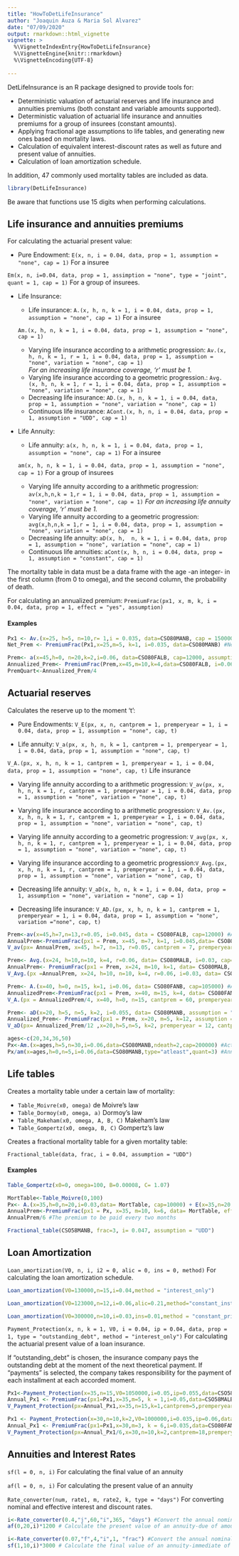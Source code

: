 ---
title: "HowToDetLifeInsurance"
author: "Joaquin Auza & Maria Sol Alvarez"
date: "07/09/2020"
output: rmarkdown::html_vignette
vignette: >
  %\VignetteIndexEntry{HowToDetLifeInsurance}
  %\VignetteEngine{knitr::rmarkdown}
  %\VignetteEncoding{UTF-8}
  
---


DetLifeInsurance is an R package designed to provide tools for:

* Deterministic valuation of actuarial reserves and life insurance and annuities premiums (both constant and variable amounts supported).
* Deterministic valuation of actuarial life insurance and annuities premiums for a group of insurees (constant amounts).
* Applying fractional age assumptions to life tables, and generating new ones based on mortality laws.
* Calculation of equivalent interest-discount rates as well as future and present value of annuities.
* Calculation of loan amortization schedule.

In addition, 47 commonly used mortality tables are included as data.

```{r include=FALSE}
library(DetLifeInsurance)
```

Be aware that functions use 15 digits when performing calculations. 

## Life insurance and annuities premiums

For calculating the actuarial present value:

* Pure Endowment:
`E(x, n, i = 0.04, data, prop = 1, assumption = "none", cap = 1)` For a insuree

`Em(x, n, i=0.04, data, prop = 1, assimption = "none", type = "joint", quant = 1, cap = 1)` For a group of insurees.

* Life Insurance: 

  * Life insurance: `A.(x, h, n, k = 1, i = 0.04, data, prop = 1, assumption = "none", cap = 1)` For a insuree
  
  `Am.(x, h, n, k = 1, i = 0.04, data, prop = 1, assumption = "none", cap = 1)`
  * Varying life insurance according to a arithmetic progression: `Av.(x, h, n, k = 1, r = 1, i = 0.04, data, prop = 1, assumption = "none", variation = "none", cap = 1)`  
    _For an increasing life insurance coverage, 'r' must be 1._
  *  Varying life insurance according to a geometric progression.: `Avg.(x, h, n, k = 1, r = 1, i = 0.04, data, prop = 1, assumption = "none", variation = "none", cap = 1)` 
  * Decreasing life insurance: `AD.(x, h, n, k = 1, i = 0.04, data, prop = 1, assumption = "none", variation = "none", cap = 1)` 
  * Continuous life insurance: `ACont.(x, h, n, i = 0.04, data, prop = 1, assumption = "UDD", cap = 1)` 
  
  
  
* Life Annuity:

  * Life annuity: `a(x, h, n, k = 1, i = 0.04, data, prop = 1, assumption = "none", cap = 1)`  For a insuree
  
  `am(x, h, n, k = 1, i = 0.04, data, prop = 1, assumption = "none", cap = 1)`  For a group of insurees
  * Varying life annuity according to a arithmetic progression: `av(x,h,n,k = 1,r = 1, i = 0.04, data, prop = 1, assumption = "none", variation = "none", cap = 1)`
  _For an increasing life annuity coverage, 'r' must be 1._
  *  Varying life annuity according to a geometric progression: `avg(x,h,n,k = 1,r = 1, i = 0.04, data, prop = 1, assumption = "none", variation = "none", cap = 1)` 
  *  Decreasing life annuity: `aD(x, h,  n, k = 1, i = 0.04, data, prop = 1, assumption = "none", variation = "none", cap = 1)`
  * Continuous life annuities: `aCont(x, h, n, i = 0.04, data, prop = 1, assumption = "constant", cap = 1)` 

The mortality table in data must be a data frame with the age -an integer- in the first column (from 0 to omega), and the second column, the probability of death. 

For calculating an annualized premium:
 `PremiumFrac(px1, x, m, k, i = 0.04, data, prop = 1, effect = "yes", assumption)`
 
 
 
#### Examples
```{r}
Px1 <- Av.(x=25, h=5, n=10,r= 1,i = 0.035, data=CSO80MANB, cap = 150000) #Actuarial Present Value of the increasing life insurance.
Net_Prem <- PremiumFrac(Px1,x=25,m=5, k=1, i=0.035, data=CSO80MANB) #Net premium to be paid at the begining of each year of the defferal term.
```

```{r}
Prem<- a(x=45,h=0, n=20,k=2,i=0.06, data=CSO80FALB, cap=12000, assumption = "constant") #Actuarial Present Value of the life annuity, paid twice a year.
Annualized_Prem<- PremiumFrac(Prem,x=45,m=10,k=4,data=CSO80FALB, i=0.06, assumption = "constant") #Annualized  value of the premium to be paid four times a year for 10 years.
PremQuart<-Annualized_Prem/4

```



## Actuarial reserves

Calculates the reserve up to the moment 't':

- Pure Endowments: ` V_E(px, x, n, cantprem = 1, premperyear = 1, i = 0.04, data, prop = 1, assumption = "none", cap, t) ` 

- Life annuity: ` V_a(px, x, h, n, k = 1, cantprem = 1, premperyear = 1, i = 0.04, data, prop = 1, assumption = "none", cap, t) `  

` V_A.(px, x, h, n, k = 1, cantprem = 1, premperyear = 1, i = 0.04, data, prop = 1, assumption = "none", cap, t) ` Life insurance

- Varying life annuity according to a arithmetic progression: ` V_av(px, x, h, n, k = 1, r, cantprem = 1, premperyear = 1, i = 0.04, data, prop = 1, assumption = "none", variation = "none", cap, t) ` 

-  Varying life insurance according to a arithmetic progression: ` V_Av.(px, x, h, n, k = 1, r, cantprem = 1, premperyear = 1, i = 0.04, data, prop = 1, assumption = "none", variation = "none", cap, t) `

- Varying life annuity according to a geometric progression: ` V_avg(px, x, h, n, k = 1, r, cantprem = 1, premperyear = 1, i = 0.04, data, prop = 1, assumption = "none", variation = "none", cap, t) ` 

- Varying life insurance according to a geometric progression:` V_Avg.(px, x, h, n, k = 1, r, cantprem = 1, premperyear = 1, i = 0.04, data, prop = 1, assumption = "none", variation = "none", cap, t) ` 

- Decreasing life annuity: ` V_aD(x, h, n, k = 1, i = 0.04, data, prop = 1, assumption = "none", variation = "none", cap = 1) ` 

- Decreasing life insurance: ` V_AD.(px, x, h, n, k = 1, cantprem = 1, premperyear = 1, i = 0.04, data, prop = 1, assumption = "none", variation ="none", cap, t) ` 

```{r}
Prem<-av(x=45,h=7,n=13,r=0.05, i=0.045, data = CSO80FALB, cap=12000) #Actuarial present value of a varying life annuity that follows an arithmetic progression
AnnualPrem<-PremiumFrac(px1 = Prem, x=45, m=7, k=1, i=0.045,data= CSO80FALB) #Annual premium to be paid at the beginning of each year of the deferral term. 
V_av(px= AnnualPrem, x=45, h=7, n=13, r=0.05, cantprem = 7, premperyear = 1, i=0.045, data= CSO80FALB, cap=12000, t=20) #Reserve of the coverage up to the year 20
```

```{r}
Prem<- Avg.(x=24, h=10,n=10, k=4, r=0.06, data= CSO80MALB, i=0.03, cap= 100000, assumption = "UDD", variation = "inter") #Actuarial present value of a varying life insurance according to a geometric progression
AnnualPrem<- PremiumFrac(px1 = Prem, x=24, m=10, k=1, data= CSO80MALB, i=0.03) #Annual premium to be paid at the beginning of each year of the deferral term 
V_Avg.(px =AnnualPrem, x=24, h=10, n=10, k=4, r=0.06, i=0.03, data= CSO80MALB, cantprem = 10, premperyear = 1, assumption = "UDD", variation = "inter", cap=100000, t=240) #Reserve of the coverage up to the month 240

```

```{r}
Prem<- A.(x=40, h=0, n=15, k=1, i=0.06, data= CSO80FANB, cap=105000) #Actuarial present value of the life insurance
AnnualizedPrem<-PremiumFrac(px1 = Prem, x=40, m=15, k=4, data= CSO80FANB, i=0.06, assumption = "UDD") #Annualized value of the premium to be paid four time a year. 
V_A.(px = AnnualizedPrem/4, x=40, h=0, n=15, cantprem = 60, premperyear = 4, data=CSO80FANB, i=0.06, assumption = "UDD", t= 180, cap=105000)  #Reserve of the coverage up to the month 180
```

```{r}
Prem<- aD(x=20, h=5, n=5, k=2, i=0.055, data= CSO80MANB, assumption = "constant", variation = "intra", cap=12000) #Actuarial present value of a decreasing life annuity
Annualized_Prem<- PremiumFrac(px1 = Prem, x=20, m=5, k=12, assumption = "constant", data=CSO80MANB, i=0.055) #Annualized value of the premium to be paid monthly
V_aD(px= Annualized_Prem/12 ,x=20,h=5,n=5, k=2, premperyear = 12, cantprem = 60, i=0.055, data= CSO80MANB, assumption = "constant", variation = "intra", cap=12000, t=120) #Reserve up to the month 120
```

```{r}
ages<-c(20,34,36,50)
Px<-Am.(x=ages,h=5,n=30,i=0.06,data=CSO80MANB,ndeath=2,cap=200000) #Actuarial present value of a life insurnace for a group to be paid when the second death occur.
Px/am(x=ages,h=0,n=5,i=0.06,data=CSO80MANB,type="atleast",quant=3) #Annual premium to be paid when at least 3 of the group are still alive
```



## Life tables

Creates a mortality table under a certain law of mortality: 

- `Table_Moivre(x0, omega)` de Moivre's law
- `Table_Dormoy(x0, omega, a)` Dormoy's law 
- `Table_Makeham(x0, omega, A, B, C)` Makeham's law
- `Table_Gompertz(x0, omega, B, C)` Gompertz's law

Creates a fractional mortality table for a given mortality table:

`Fractional_table(data, frac, i = 0.04, assumption = "UDD")`

#### Examples
```{r}
Table_Gompertz(x0=0, omega=100, B=0.00008, C= 1.07)

```

```{r}
MortTable<-Table_Moivre(0,100)
Px<- A.(x=35,h=0,n=20,i=0.03,data= MortTable, cap=10000) + E(x=35,n=20, i=0.03, data=MortTable, cap=10000) #A Dotal (endowment) coverage
AnnualPrem<-PremiumFrac(px1 = Px, x=35, m=10, k=6, data= MortTable, effect = "yes", assumption = "UDD") #The annualized value of the premium
AnnualPrem/6 #The premium to be paid every two months
```


```{r}
Fractional_table(CSO58MANB, frac=3, i= 0.047, assumption = "UDD")

```


## Loan Amortization


`Loan_amortization(V0, n, i, i2 = 0, alic = 0, ins = 0, method)` For calculating the loan amortization schedule.


```{r}
Loan_amortization(V0=130000,n=15,i=0.04,method = "interest_only")

```

```{r}
Loan_amortization(V0=123000,n=12,i=0.06,alic=0.21,method="constant_installment")
```
```{r}
Loan_amortization(V0=300000,n=10,i=0.03,ins=0.01,method = "constant_principal")

```



` Payment_Protection(x, n, k = 1, V0, i = 0.04, ip = 0.04, data, prop = 1, type = "outstanding_debt", method = "interest_only")` For calculating the actuarial present value of a loan insurance.



If "outstanding_debt" is chosen, the insurance company pays the outstanding debt at the moment of the next theoretical payment. If "payments" is selected, the company takes responsibility for the payment
of each installment at each accorded moment. 


```{r}
Px1<-Payment_Protection(x=35,n=15,V0=1050000,i=0.05,ip=0.055,data=CSO58MALB,type="outstanding_debt",method="constant_principal") #Actuarial present value of the coverage
Annual_Px1 <- PremiumFrac(px1=Px1,x=35,m=5, k = 1,i=0.05,data=CSO58MALB) #Annual Premium to be paid
V_Payment_Protection(px=Annual_Px1,x=35,n=15,k=1,cantprem=5,premperyear=1,i=0.05,ip=0.055,data =CSO58MALB, type="outstanding_debt",method="constant_principal",V0=1050000,t=15) #Reserve uo to the year 15


```

```{r}
Px1 <- Payment_Protection(x=30,n=10,k=2,V0=1000000,i=0.035,ip=0.06,data=CSO80FANB,type="payments",method="constant_instalment") #Actuarial present value of the coverage
Annual_Px1 <- PremiumFrac(px1=Px1,x=30,m=3, k = 6,i=0.035,data=CSO80FANB, assumption = "UDD") #Annualized value of the premium to be paid every two months
V_Payment_Protection(px=Annual_Px1/6,x=30,n=10,k=2,cantprem=18,premperyear=6,i=0.035,ip=0.06,data =CSO80FANB, type="payments",method="constant_instalment",V0=1000000,t=120) #Reserve up to the month 120

```


## Annuities and Interest Rates

 `sf(l = 0, n, i) ` For calculating the final value of an annuity
 
 `af(l = 0, n, i) ` For calculating the present value of an annuity
 
 `Rate_converter(num, rate1, m, rate2, k, type = "days") `  For converting nominal and effective interest and discount rates.

```{r}
i<-Rate_converter(0.4,"j",60,"i",365, "days") #Convert the annual nominal rate of 2 periods to a effective annual interest rate
af(0,20,i)*1200 # Calculate the present value of an annuity-due of amount $1200 paid annually for 20 years at the rate of interest of i.
```
```{r}
i<-Rate_converter(0.07,"f",4,"i",1, "frac") #Convert the annual nominal discount rate of 4 periods to a effective annual  interest rate
sf(1,10,i)*3000 # Calculate the final value of an annuity-immediate of amount $3000 paid annually for 20 years at the rate of interest of i.
```

